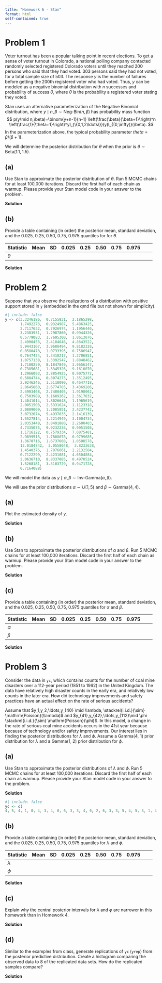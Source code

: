 ---
title: "Homework 6 - Stan"
format: html
self-contained: true
---

# Problem 1

Voter turnout has been a popular talking point in recent elections. To get a sense of voter turnout in Colorado, a national polling company contacted randomly selected registered Colorado voters until they reached 200 persons who said that they had voted. 303 persons said they had not voted, for a total sample size of 503. The response $y$ is the number of failures before getting the 200th registered voter who had voted. Thus, $y$ can be modeled as a negative binomial distribution with $n$ successes and probability of success $\theta$, where $\theta$ is the probability a registered voter stating they voted. 

Stan uses an alternative parameterization of the Negative Binomial distribution, where $y \mid n, \beta \sim \mathrm{Neg}\text{-}\mathrm{Bin}(n,\beta)$ has probability mass function
$$
p(y\mid n,\beta)=\binom{y+n-1}{n-1} \left(\frac{\beta}{\beta+1}\right)^n \left(\frac{1}{\theta+1}\right)^yI_{\{0,1,2\ldots\}}(y)I_{(0,\infty)}(\beta).
$$
In the parameterization above, the typical probability parameter $theta=\beta/(\beta+1)$. 

We will determine the posterior distribution for $\theta$ when the prior is $\theta\sim\mathrm{Beta(1.1, 1.5)}$.

## (a)

Use Stan to approximate the posterior distribution of $\theta$. Run 5 MCMC chains for at least 100,000 iterations. Discard the first half of each chain as warmup. Please provide your Stan model code in your answer to the problem.

**Solution**

## (b)

Provide a table containing (in order) the posterior mean, standard deviation, and the 0.025, 0.25, 0.50, 0.75, 0.975 quantiles for for $\theta$.

|Statistic | Mean	| SD	| 0.025	| 0.25	| 0.50	| 0.75	| 0.975|
|---|---|---|---|---|---|---|---|---|---|
$\theta$ | | | | | | |

**Solution**

# Problem 2

Suppose that you observe the realizations of a distribution with positive support stored in `y` (embedded in the qmd file but not shown for simplicity).

```{r}
#| include: false
y <- c(3.3246186,  0.7155831,  2.1865298,
       1.7492273,  0.9324987,  5.4863425,
       2.7117632,  0.7926974,  1.1956440,
       3.2383931,  1.2987860,  0.9944326,
       0.5779083,  1.7695300,  1.0613076, 
       2.4900453,  2.4184646,  4.8643522,
       5.9443107,  3.9608494,  9.8182328, 
       0.8580478,  1.0733395,  0.7586947, 
       0.7647424,  1.3418217,  1.2706851,
       1.0757138,  1.3392547,  1.8848462,
       1.7100259,  8.1847849,  3.9656347,
       0.7385681,  1.3345326,  9.1610070,
       1.2966093,  2.8854925,  0.9075772, 
       0.5884744,  0.8074273,  1.3512495, 
       2.9246246,  1.5118090,  0.4647718,
       2.8645860,  2.6774785,  3.4369286,
       2.4903468,  2.7400405,  1.9198062, 
       0.7503989,  3.1689262,  2.3617032,
       1.4041014,  1.8026648,  1.1965619, 
       2.0051503,  2.5331624,  1.1123318, 
       2.0809009,  1.2085851,  2.4237742,
       3.0732074,  5.4937633,  2.1416139, 
       1.5527814,  1.2214949,  3.1004734, 
       2.0353448,  3.8491880,  2.2600403,
       4.7335075,  9.9232236,  0.9051508,
       1.1716122,  0.7579334,  7.0875481,
       2.9899513,  1.7808078,  0.9799685,
       1.3670716,  1.6737608,  1.0508578,
       12.0184742,  2.0558048,  3.8233638,
       1.4540376,  1.7876661,  2.2132504,
       0.7122299,  2.4231081,  4.6504884,
       2.0636710,  8.8337085,  0.4970524,
       1.5268181,  3.3103729,  0.9471728,
       0.7164088)
```

We will model the data as $y \mid \alpha, \beta \sim \mathrm{Inv}\text{-}\mathrm{Gamma}(\alpha, \beta)$. 

We will use the prior distributions $\alpha \sim U(1, 5)$ and $\beta \sim \mathrm{Gamma}(4, 4)$.

## (a)

Plot the estimated density of $y$.

**Solution**

## (b)

Use Stan to approximate the posterior distributions of $\alpha$ and $\beta$. Run 5 MCMC chains for at least 100,000 iterations. Discard the first half of each chain as warmup. Please provide your Stan model code in your answer to the problem.

**Solution**

## (c)

Provide a table containing (in order) the posterior mean, standard deviation, and the 0.025, 0.25, 0.50, 0.75, 0.975 quantiles for $\alpha$ and $\beta$.

|Statistic | Mean	| SD	| 0.025	| 0.25	| 0.50	| 0.75	| 0.975|
|---|---|---|---|---|---|---|---|---|---|
$\alpha$ | | | | | | |
$\beta$ | | | | | | |

**Solution**

# Problem 3

Consider the data in `yc`, which contains counts for the number of coal mine disasters over a 112-year period (1851 to 1962) in the United Kingdom. The data have relatively high disaster counts in the early era, and relatively low counts in the later era. How did technology improvements and safety practices have an actual effect on the rate of serious accidents?

Assume that $y_1,y_2,\ldots,y_{40} \mid \lambda, \stackrel{i.i.d.}{\sim} \mathrm{Poisson}(\lambda)$ and $y_{41},y_{42},\ldots,y_{112}\mid \phi \stackrel{i.i.d.}{\sim} \mathrm{Poisson}(\phi)$. 
In this model, a change in the rate of serious coal mine accidents occurs in the 41st year because because of technology and/or safety improvements. Our interest lies in finding the posterior distributions for $\lambda$ and $\phi$. Assume a Gamma(4, 1) prior distribution for $\lambda$ and a Gamma(1, 2) prior distribution for $\phi$.  

## (a)

Use Stan to approximate the posterior distributions of $\lambda$ and $\phi$. Run 5 MCMC chains for at least 100,000 iterations. Discard the first half of each chain as warmup. Please provide your Stan model code in your answer to the problem.

**Solution**

```{r}
#| include: false
yc <- c(
4, 5, 4, 1, 0, 4, 3, 4, 0, 6, 3, 3, 4, 0, 2, 6, 3, 3, 5, 4, 5, 3, 1, 4, 4, 1, 5, 5, 3, 4, 2, 5, 2, 2, 3, 4, 2, 1, 3, 2, 2, 1, 1, 1, 1, 3, 0, 0, 1, 0, 1, 1, 0, 0, 3, 1, 0, 3, 2, 2, 0, 1, 1, 1, 0, 1, 0, 1, 0, 0, 0, 2, 1, 0, 0, 0, 1, 1, 0, 2, 3, 3, 1, 1, 2, 1, 1, 1, 1, 2, 4, 2, 0, 0, 0, 1, 4, 0, 0, 0, 1, 0, 0, 0, 0, 0, 1, 0, 0, 1, 0, 1)
```

## (b)

Provide a table containing (in order) the posterior mean, standard deviation, and the 0.025, 0.25, 0.50, 0.75, 0.975 quantiles for $\lambda$ and $\phi$.

|Statistic | Mean	| SD	| 0.025	| 0.25	| 0.50	| 0.75	| 0.975|
|---|---|---|---|---|---|---|---|---|---|
$\lambda$ | | | | | | |
$\phi$ | | | | | | |

**Solution**

## (c)

Explain why the central posterior intervals for $\lambda$ and $\phi$ are narrower in this homework than in Homework 4.

**Solution**

## (d)

Similar to the examples from class, generate replications of `yc` (`yrep`) from the posterior predictive distribution.  Create a histogram comparing the observed data to 8 of the replicated data sets. How do the replicated samples compare?

**Solution**
